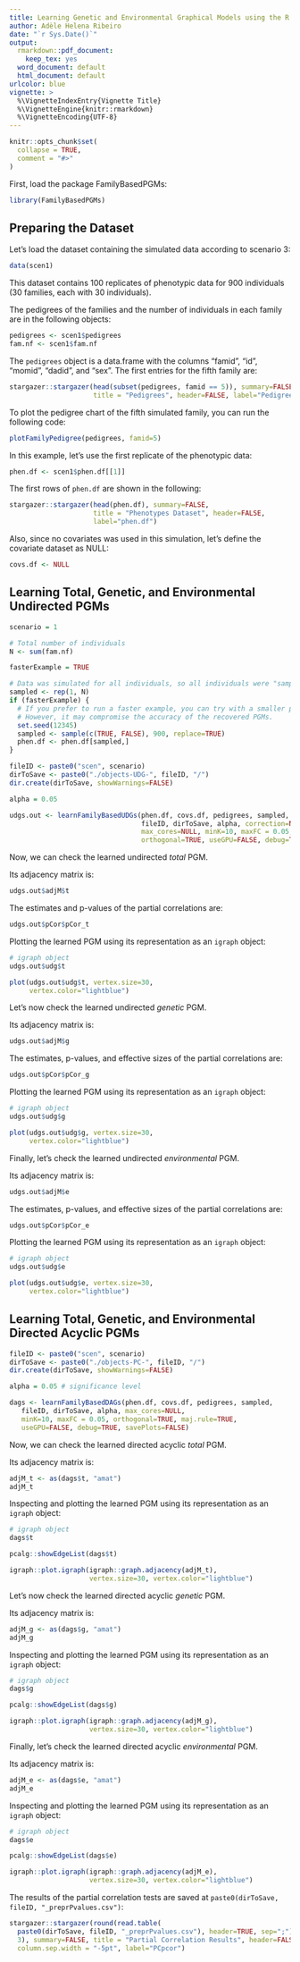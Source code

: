 ```yaml
---
title: Learning Genetic and Environmental Graphical Models using the R package FamilyBasedPGMs
author: Adèle Helena Ribeiro
date: "`r Sys.Date()`"
output:
  rmarkdown::pdf_document: 
    keep_tex: yes
  word_document: default
  html_document: default
urlcolor: blue
vignette: >
  %\VignetteIndexEntry{Vignette Title}
  %\VignetteEngine{knitr::rmarkdown}
  %\VignetteEncoding{UTF-8}
---
```


```r
knitr::opts_chunk$set(
  collapse = TRUE,
  comment = "#>"
)
```


First, load the package FamilyBasedPGMs:

```r
library(FamilyBasedPGMs)
```

## Preparing the Dataset

Let's load the dataset containing the simulated data according to scenario 3:

```r
data(scen1)
```


This dataset contains 100 replicates of phenotypic data for 900 individuals (30 families, each with 30 individuals). 

The pedigrees of the families and the number of individuals in each family are in the following objects:

```r
pedigrees <- scen1$pedigrees
fam.nf <- scen1$fam.nf
```


The `pedigrees` object is a data.frame with the columns "famid", "id", "momid", "dadid", and "sex". The first entries for the fifth family are:

```r
stargazer::stargazer(head(subset(pedigrees, famid == 5)), summary=FALSE,
                     title = "Pedigrees", header=FALSE, label="Pedigrees")
```


To plot the pedigree chart of the fifth simulated family, you can run the following code:
 
```r
plotFamilyPedigree(pedigrees, famid=5)
```


In this example, let's use the first replicate of the phenotypic data:

```r
phen.df <- scen1$phen.df[[1]]
```


The first rows of `phen.df` are shown in the following:

```r
stargazer::stargazer(head(phen.df), summary=FALSE, 
                     title = "Phenotypes Dataset", header=FALSE,
                     label="phen.df")
```


Also, since no covariates was used in this simulation, let's define the covariate dataset as NULL:

```r
covs.df <- NULL
```


## Learning Total, Genetic, and Environmental Undirected PGMs

```r

scenario = 1

# Total number of individuals
N <- sum(fam.nf) 

fasterExample = TRUE

# Data was simulated for all individuals, so all individuals were "sampled".
sampled <- rep(1, N) 
if (fasterExample) {
  # If you prefer to run a faster example, you can try with a smaller part of the dataset
  # However, it may compromise the accuracy of the recovered PGMs.
  set.seed(12345)
  sampled <- sample(c(TRUE, FALSE), 900, replace=TRUE)
  phen.df <- phen.df[sampled,]
}

fileID <- paste0("scen", scenario)
dirToSave <- paste0("./objects-UDG-", fileID, "/")
dir.create(dirToSave, showWarnings=FALSE)

alpha = 0.05

udgs.out <- learnFamilyBasedUDGs(phen.df, covs.df, pedigrees, sampled, 
                                 fileID, dirToSave, alpha, correction=NULL, 
                                 max_cores=NULL, minK=10, maxFC = 0.05,
                                 orthogonal=TRUE, useGPU=FALSE, debug=TRUE)
```


Now, we can check the learned undirected *total* PGM.

Its adjacency matrix is:
```r
udgs.out$adjM$t
```


The estimates and p-values of the partial correlations are: 

```r
udgs.out$pCor$pCor_t
```


Plotting the learned PGM using its representation as an `igraph` object:

```r
# igraph object
udgs.out$udg$t

plot(udgs.out$udg$t, vertex.size=30, 
     vertex.color="lightblue")

```


Let's now check the learned undirected *genetic* PGM.

Its adjacency matrix is:
```r
udgs.out$adjM$g
```


The estimates, p-values, and effective sizes of the partial correlations are: 

```r
udgs.out$pCor$pCor_g
```

Plotting the learned PGM using its representation as an `igraph` object:

```r
# igraph object
udgs.out$udg$g

plot(udgs.out$udg$g, vertex.size=30, 
     vertex.color="lightblue")
```



Finally, let's check the learned undirected *environmental* PGM.

Its adjacency matrix is:
```r
udgs.out$adjM$e
```


The estimates, p-values, and effective sizes of the partial correlations are: 

```r
udgs.out$pCor$pCor_e
```


Plotting the learned PGM using its representation as an `igraph` object:

```r
# igraph object
udgs.out$udg$e

plot(udgs.out$udg$e, vertex.size=30, 
     vertex.color="lightblue")
```



## Learning Total, Genetic, and Environmental Directed Acyclic PGMs

```r
fileID <- paste0("scen", scenario)
dirToSave <- paste0("./objects-PC-", fileID, "/")
dir.create(dirToSave, showWarnings=FALSE)

alpha = 0.05 # significance level

dags <- learnFamilyBasedDAGs(phen.df, covs.df, pedigrees, sampled,
   fileID, dirToSave, alpha, max_cores=NULL,
   minK=10, maxFC = 0.05, orthogonal=TRUE, maj.rule=TRUE,
   useGPU=FALSE, debug=TRUE, savePlots=FALSE)
```



Now, we can check the learned directed acyclic *total* PGM.

Its adjacency matrix is:
```r
adjM_t <- as(dags$t, "amat")
adjM_t 
```


Inspecting and plotting the learned PGM using its representation as an `igraph` object:

```r
# igraph object
dags$t

pcalg::showEdgeList(dags$t)

igraph::plot.igraph(igraph::graph.adjacency(adjM_t), 
                    vertex.size=30, vertex.color="lightblue")
```


Let's now check the learned directed acyclic *genetic* PGM.

Its adjacency matrix is:
```r
adjM_g <- as(dags$g, "amat")
adjM_g 
```

Inspecting and plotting the learned PGM using its representation as an `igraph` object:

```r
# igraph object
dags$g

pcalg::showEdgeList(dags$g)

igraph::plot.igraph(igraph::graph.adjacency(adjM_g), 
                    vertex.size=30, vertex.color="lightblue")
```



Finally, let's check the learned directed acyclic *environmental* PGM.

Its adjacency matrix is:
```r
adjM_e <- as(dags$e, "amat")
adjM_e 
```


Inspecting and plotting the learned PGM using its representation as an `igraph` object:

```r
# igraph object
dags$e

pcalg::showEdgeList(dags$e)

igraph::plot.igraph(igraph::graph.adjacency(adjM_e),
                    vertex.size=30, vertex.color="lightblue")
```


The results of the partial correlation tests are saved at `paste0(dirToSave, fileID, "_preprPvalues.csv")`:

```r
stargazer::stargazer(round(read.table(
  paste0(dirToSave, fileID, "_preprPvalues.csv"), header=TRUE, sep=";"),
  3), summary=FALSE, title = "Partial Correlation Results", header=FALSE,
  column.sep.width = "-5pt", label="PCpcor")
```


